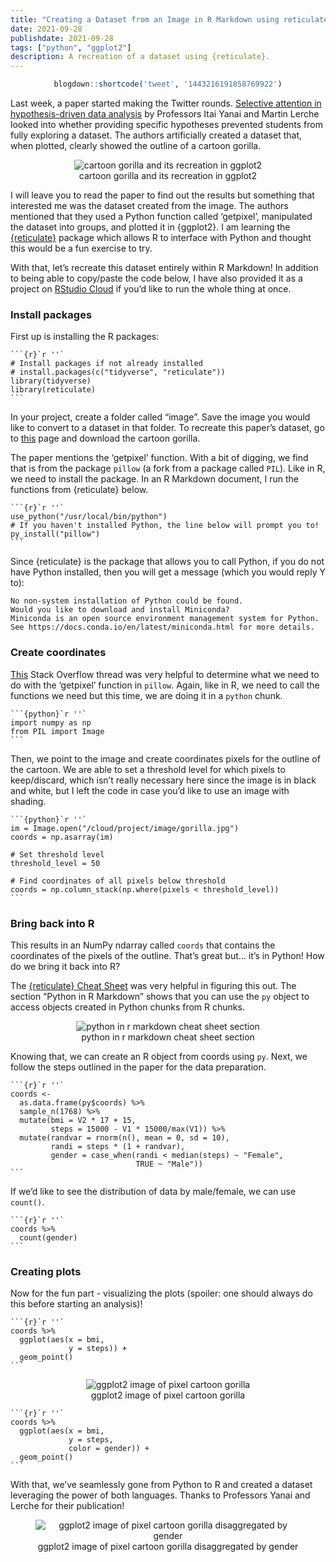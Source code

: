 ```yaml
---
title: "Creating a Dataset from an Image in R Markdown using reticulate"
date: 2021-09-28
publishdate: 2021-09-28
tags: ["python", "ggplot2"]
description: A recreation of a dataset using {reticulate}.
---
```


<center>
```r
blogdown::shortcode('tweet', '1443216191858769922')
```
</center>

Last week, a paper started making the Twitter rounds. [Selective attention in hypothesis-driven data analysis](https://www.biorxiv.org/content/10.1101/2020.07.30.228916v1.full.pdf) by Professors Itai Yanai and Martin Lerche looked into whether providing specific hypotheses prevented students from fully exploring a dataset. The authors artificially created a dataset that, when plotted, clearly showed the outline of a cartoon gorilla.

<center>
![cartoon gorilla and its recreation in ggplot2](/blog/reticulate-data-recreation_files/main.png)
</center>

I will leave you to read the paper to find out the results but something that interested me was the dataset created from the image. The authors mentioned that they used a Python function called 'getpixel', manipulated the dataset into groups, and plotted it in {ggplot2}. I am learning the [{reticulate}](https://rstudio.github.io/reticulate/) package which allows R to interface with Python and thought this would be a fun exercise to try.

With that, let's recreate this dataset entirely within R Markdown! In addition to being able to copy/paste the code below, I have also provided it as a project on [RStudio Cloud](https://rstudio.cloud/project/2949291) if you'd like to run the whole thing at once.

### Install packages

First up is installing the R packages:

````
```{r}`r ''`
# Install packages if not already installed
# install.packages(c("tidyverse", "reticulate"))
library(tidyverse)
library(reticulate)
```
````

In your project, create a folder called "image". Save the image you would like to convert to a dataset in that folder. To recreate this paper's dataset, go to [this](https://classroomclipart.com/clipart-view/Clipart/Black_and_White_Clipart/Animals/gorilla-waving-cartoon-black-white-outline-clipart-914_jpg.htm) page and download the cartoon gorilla.

The paper mentions the 'getpixel' function. With a bit of digging, we find that is from the package `pillow` (a fork from a package called `PIL`). Like in R, we need to install the package. In an R Markdown document, I run the functions from {reticulate} below.

````
```{r}`r ''`
use_python("/usr/local/bin/python")
# If you haven't installed Python, the line below will prompt you to!
py_install("pillow")
```
````

Since {reticulate} is the package that allows you to call Python, if you do not have Python installed, then you will get a message (which you would reply Y to):

```
No non-system installation of Python could be found.
Would you like to download and install Miniconda?
Miniconda is an open source environment management system for Python.
See https://docs.conda.io/en/latest/miniconda.html for more details.
```

### Create coordinates

[This](https://stackoverflow.com/questions/58398300/find-all-coordinates-of-black-grey-pixels-in-image-using-python) Stack Overflow thread was very helpful to determine what we need to do with the 'getpixel' function in `pillow`. Again, like in R, we need to call the functions we need but this time, we are doing it in a `python` chunk.

````
```{python}`r ''`
import numpy as np
from PIL import Image
```
````

Then, we point to the image and create coordinates pixels for the outline of the cartoon. We are able to set a threshold level for which pixels to keep/discard, which isn't really necessary here since the image is in black and white, but I left the code in case you'd like to use an image with shading.

````
```{python}`r ''`
im = Image.open("/cloud/project/image/gorilla.jpg")
coords = np.asarray(im)

# Set threshold level
threshold_level = 50

# Find coordinates of all pixels below threshold
coords = np.column_stack(np.where(pixels < threshold_level))
```
````

### Bring back into R

This results in an NumPy ndarray called `coords` that contains the coordinates of the pixels of the outline. That's great but... it's in Python! How do we bring it back into R?

The [{reticulate} Cheat Sheet](https://ugoproto.github.io/ugo_r_doc/pdf/reticulate.pdf) was very helpful in figuring this out. The section "Python in R Markdown" shows that you can use the `py` object to access objects created in Python chunks from R chunks.

<center>
![python in r markdown cheat sheet section](/blog/reticulate-data-recreation_files/Screen Shot 2021-09-27 at 11.40.55 PM.png)
</center>

Knowing that, we can create an R object from coords using `py`. Next, we follow the steps outlined in the paper for the data preparation.

````
```{r}`r ''`
coords <-
  as.data.frame(py$coords) %>%
  sample_n(1768) %>%
  mutate(bmi = V2 * 17 + 15,
         steps = 15000 - V1 * 15000/max(V1)) %>%
  mutate(randvar = rnorm(n(), mean = 0, sd = 10),
         randi = steps * (1 + randvar),
         gender = case_when(randi < median(steps) ~ "Female",
                            TRUE ~ "Male"))
```
````

If we'd like to see the distribution of data by male/female, we can use `count()`.

````
```{r}`r ''`
coords %>%
  count(gender)
```
````

### Creating plots
  
Now for the fun part - visualizing the plots (spoiler: one should always do this before starting an analysis)!

````
```{r}`r ''`
coords %>%
  ggplot(aes(x = bmi,
             y = steps)) +
  geom_point()
```
````

<center>
![ggplot2 image of pixel cartoon gorilla](/blog/reticulate-data-recreation_files/index.png)
</center>

````
```{r}`r ''`
coords %>%
  ggplot(aes(x = bmi,
             y = steps,
             color = gender)) +
  geom_point()
```
````

With that, we've seamlessly gone from Python to R and created a dataset leveraging the power of both languages. Thanks to Professors Yanai and Lerche for their publication!

<center>
![ggplot2 image of pixel cartoon gorilla disaggregated by gender](/blog/reticulate-data-recreation_files/index2.png)
</center>
